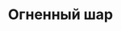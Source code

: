 ---
title: "Огненный шар"
castTime: "single"
specialization: "light"
rangeUnit: "average"
durationUnit: "concentration"
targetUnit: "sphere"
targetValue: 2
components:
    - "gesture"
    - "verbal"
---